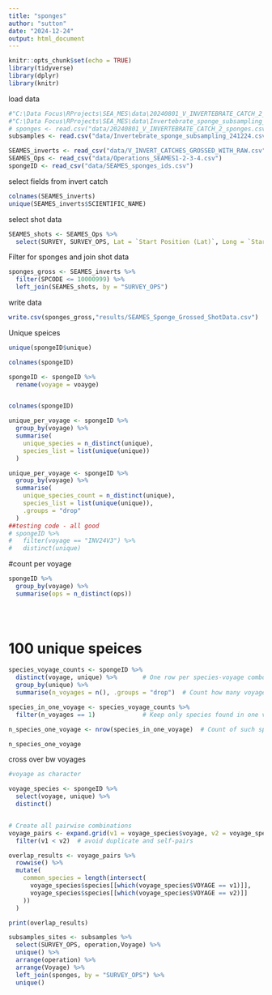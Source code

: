 ```yaml
---
title: "sponges"
author: "sutton"
date: "2024-12-24"
output: html_document
---
```


```r
knitr::opts_chunk$set(echo = TRUE)
library(tidyverse)
library(dplyr)
library(knitr)
```
load data
```r
#"C:\Data Focus\RProjects\SEA_MES\data\20240801_V_INVERTEBRATE_CATCH_2_sponges.csv"
#"C:\Data Focus\RProjects\SEA_MES\data\Invertebrate_sponge_subsampling_241224.csv"
# sponges <- read.csv("data/20240801_V_INVERTEBRATE_CATCH_2_sponges.csv")
subsamples <- read.csv("data/Invertebrate_sponge_subsampling_241224.csv")

SEAMES_inverts <- read_csv("data/V_INVERT_CATCHES_GROSSED_WITH_RAW.csv")
SEAMES_Ops <- read_csv("data/Operations_SEAMES1-2-3-4.csv")
spongeID <- read_csv("data/SEAMES_sponges_ids.csv")
```


select fields from invert catch
```r
colnames(SEAMES_inverts)
unique(SEAMES_inverts$SCIENTIFIC_NAME)
```

select shot data

```r
SEAMES_shots <- SEAMES_Ops %>% 
  select(SURVEY, SURVEY_OPS, Lat = `Start Position (Lat)`, Long = `Start Position (Long)`, Depth = `Start Depth (m) (TW & DTC USBL on bott)`)
```

Filter for sponges and join shot data 

```r
sponges_gross <- SEAMES_inverts %>% 
  filter(SPCODE <= 10000999) %>% 
  left_join(SEAMES_shots, by = "SURVEY_OPS")
```

write data
```r
write.csv(sponges_gross,"results/SEAMES_Sponge_Grossed_ShotData.csv")
```


Unique speices
```r
unique(spongeID$unique)

colnames(spongeID)

spongeID <- spongeID %>% 
  rename(voyage = voayge) 


colnames(spongeID)

unique_per_voyage <- spongeID %>%
  group_by(voyage) %>%
  summarise(
    unique_species = n_distinct(unique),
    species_list = list(unique(unique))
  )

unique_per_voyage <- spongeID %>%
  group_by(voyage) %>%
  summarise(
    unique_species_count = n_distinct(unique),
    species_list = list(unique(unique)),
    .groups = "drop"
  )
##testing code - all good
# spongeID %>% 
#   filter(voyage == "INV24V3") %>% 
#   distinct(unique)
```
#count per voyage
```r
spongeID %>%
  group_by(voyage) %>%
  summarise(ops = n_distinct(ops))
  

  


```
# 100 unique speices
```r
species_voyage_counts <- spongeID %>%
  distinct(voyage, unique) %>%       # One row per species-voyage combo
  group_by(unique) %>%
  summarise(n_voyages = n(), .groups = "drop")  # Count how many voyages each species appears in

species_in_one_voyage <- species_voyage_counts %>%
  filter(n_voyages == 1)             # Keep only species found in one voyage

n_species_one_voyage <- nrow(species_in_one_voyage)  # Count of such species

n_species_one_voyage
```

cross over bw voyages
```r

#voyage as character

voyage_species <- spongeID %>%
  select(voyage, unique) %>%
  distinct()


# Create all pairwise combinations
voyage_pairs <- expand.grid(v1 = voyage_species$voyage, v2 = voyage_species$voyage) %>%
  filter(v1 < v2)  # avoid duplicate and self-pairs

overlap_results <- voyage_pairs %>%
  rowwise() %>%
  mutate(
    common_species = length(intersect(
      voyage_species$species[[which(voyage_species$VOYAGE == v1)]],
      voyage_species$species[[which(voyage_species$VOYAGE == v2)]]
    ))
  )

print(overlap_results)
```

```R
subsamples_sites <- subsamples %>% 
  select(SURVEY_OPS, operation,Voyage) %>% 
  unique() %>% 
  arrange(operation) %>% 
  arrange(Voyage) %>% 
  left_join(sponges, by = "SURVEY_OPS") %>% 
  unique()



```

